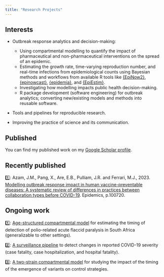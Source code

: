 ```yaml
---
title: "Research Projects"
---
```


## Interests

* Outbreak response analytics and decision-making:
  
  * Using compartmental modelling to quantify the impact of pharmaceutical and non-pharmaceutical interventions on the spread of an epidemic.
  * Estimating the growth rate, time-varying reproduction number, and real-time infections from epidemiological counts using Bayesian methods and workflows from available R tools like [{EpiNow2}](https://epiforecasts.io/EpiNow2/dev/), [{epinowcast}](https://package.epinowcast.org/dev/), [{epidemia}](https://imperialcollegelondon.github.io/epidemia/index.html), and [{EpiEstim}](https://mrc-ide.github.io/EpiEstim/.).
  * Investigating how modelling impacts public health decision-making.
  * R package development (software engineering) for outbreak analytics; converting new/existing models and methods into reusable software.

* Tools and pipelines for reproducible research.

* Improving the practice of science and its communication.

## Published

You can find my published work on my [Google Scholar profile](https://scholar.google.co.za/citations?user=IxRpXp8AAAAJ&hl=en).

## Recently published

1️⃣: Azam, J.M., Pang, X., Are, E.B., Pulliam, J.R. and Ferrari, M.J., 2023. [Modelling outbreak response impact in human vaccine-preventable diseases: A systematic review of differences in practices between collaboration types before COVID-19](https://doi.org/10.1016/j.epidem.2023.100720). Epidemics, p.100720.

## Ongoing work

1️⃣: [Age-structured compartmental model](https://github.com/SACEMA/sa-polio-model) for 
estimating the timing of detection of polio-related acute flaccid paralysis in South 
Africa (generalizable to other settings).
    
2️⃣: [A surveillance pipeline](https://github.com/SACEMA/severity-monitoring) to detect 
changes in reported COVID-19 severity (case fatality, case hospitalization, and 
hospital fatality).
    
3️⃣: [A two-strain compartmental model](https://github.com/jamesmbaazam/two_strain_orv_model) 
for studying the impact of the timing of the emergence of variants on control strategies.

